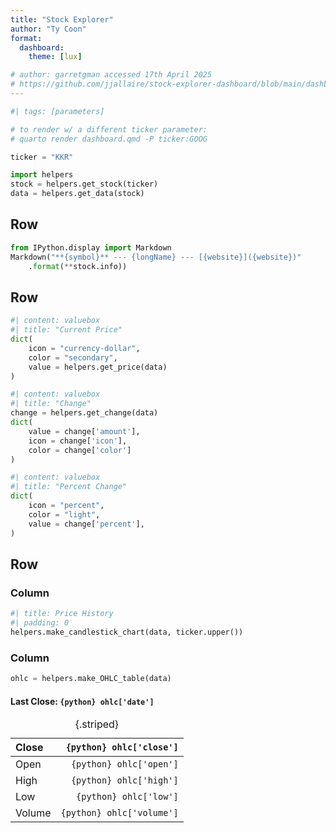 ```yaml
---
title: "Stock Explorer"
author: "Ty Coon"
format: 
  dashboard:
    theme: [lux]

# author: garretgman accessed 17th April 2025
# https://github.com/jjallaire/stock-explorer-dashboard/blob/main/dashboard.qmd
---
```


```python
#| tags: [parameters]

# to render w/ a different ticker parameter:
# quarto render dashboard.qmd -P ticker:GOOG

ticker = "KKR"
```

```python
import helpers
stock = helpers.get_stock(ticker)
data = helpers.get_data(stock)
```


## Row

```python
from IPython.display import Markdown
Markdown("**{symbol}** --- {longName} --- [{website}]({website})"
    .format(**stock.info))
```

## Row

```python
#| content: valuebox
#| title: "Current Price"
dict(
    icon = "currency-dollar",
    color = "secondary",
    value = helpers.get_price(data)
)
```


```python
#| content: valuebox
#| title: "Change"
change = helpers.get_change(data)
dict(
    value = change['amount'],
    icon = change['icon'],
    color = change['color']
) 
```

```python
#| content: valuebox
#| title: "Percent Change"
dict(
    icon = "percent",
    color = "light",
    value = change['percent'],
) 
```

## Row

### Column {width=75%}

```python
#| title: Price History
#| padding: 0
helpers.make_candlestick_chart(data, ticker.upper())
```

### Column {width=25%}

```python
ohlc = helpers.make_OHLC_table(data)
```

::: {.card}

#### Last Close: `{python} ohlc['date']`

| Close	 | `{python} ohlc['close']`  |
|:-------|--------------------------:|
| Open	 | `{python} ohlc['open']`   |
| High	 | `{python} ohlc['high']`   |
| Low	 | `{python} ohlc['low']`    |
| Volume | `{python} ohlc['volume']` |
: {.striped}

:::